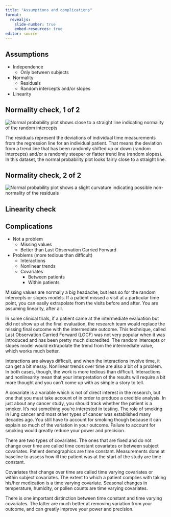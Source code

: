 ```yaml
---
title: "Assumptions and complications"
format: 
  revealjs:
    slide-number: true
    embed-resources: true
editor: source
---
```


## Assumptions

-   Independence
    -   Only between subjects
-   Normality
    -   Residuals
    -   Random intercepts and/or slopes
-   Linearity

::: notes

:::

## Normality check, 1 of 2

![](../images/hiv-intervention-normality-check-01.png "Normal probability plot shows close to a straight line indicating normality of the random intercepts")

::: notes
The residuals represent the deviations of individual time measurements from the regression line for an individual patient. That means the deviation from a trend line that has been randomly shifted up or down (random intercepts) and/or a randomly steeper or flatter trend line (random slopes). In this dataset, the normal probability plot looks fairly close to a straight line.
:::

## Normality check, 2 of 2

![](../images/hiv-intervention-normality-check-02.png "Normal probability plot shows a slight curvature indicating possible non-normality of the residuals")

::: notes

:::

## Linearity check

## Complications

-   Not a problem
    -   Missing values
    -   Better than Last Observation Carried Forward
-   Problems (more tedious than difficult)
    -   Interactions
    -   Nonlinear trends
    -   Covariates
        -   Between patients
        -   Within patients
    
::: notes
Missing values are normally a big headache, but less so for the random intercepts or slopes models. If a patient missed a visit at a particular time point, you can easily extrapolate from the visits before and after. You are assuming linearity, after all.

In some clinical trials, if a patient came at the intermediate evaluation but did not show up at the final evaluation, the research team would replace the missing final outcome with the intermediate outcome. This technique, called Last Observation Carried Forward (LOCF) was not very popular when it was introduced and has been pretty much discredited. The random intercepts or slopes model would extrapolate the trend from the intermediate value, which works much better.

Interactions are always difficult, and when the interactions involve time, it can get a bit messy. Nonlinear trends over time are also a bit of a problem. In both cases, though, the work is more tedious than difficult. Interactions and nonlinearity mean that your interpretation of the results will require a bit more thought and you can't come up with as simple a story to tell.

A covariate is a variable which is not of direct interest in the research, but one that you must take account of in order to produce a credible analysis. In just about any cancer study, you should track whether the patient is a smoker. It's not something you're interested in testing. The role of smoking in lung cancer and most other types of cancer was established many decades ago. You still have to account for smoking though because it can explain so much of the variation in your outcome. Failure to account for smoking would greatly reduce your power and precision.

There are two types of covariates. The ones that are fixed and do not change over time are called time constant covariates or between subject covariates. Patient demographics are time constant. Measurements done at baseline to assess how ill the patient was at the start of the study are time constant. 

Covariates that change over time are called time varying covariates or within subject covariates. The extent to which a patient complies with taking his/her medication is a time varying covariate. Seasonal changes in temperature, humidity, or pollen counts are time varying covariates.

There is one important distinction between time constant and time varying covariates. The latter are much better at removing variation from your outcome, and can greatly improve your power and precision.
:::
